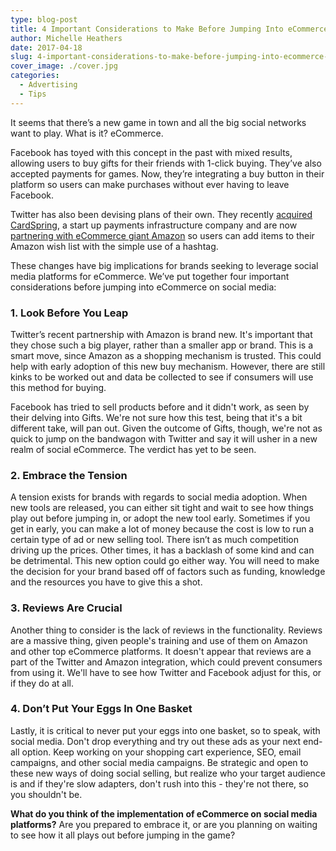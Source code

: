 ```yaml
---
type: blog-post
title: 4 Important Considerations to Make Before Jumping Into eCommerce on Social Media
author: Michelle Heathers
date: 2017-04-18
slug: 4-important-considerations-to-make-before-jumping-into-ecommerce-on-social-media
cover_image: ./cover.jpg
categories:
  - Advertising
  - Tips
---
```


It seems that there’s a new game in town and all the big social networks want to play. What is it? eCommerce.

Facebook has toyed with this concept in the past with mixed results, allowing users to buy gifts for their friends with 1-click buying. They’ve also accepted payments for games. Now, they’re integrating a buy button in their platform so users can make purchases without ever having to leave Facebook.

Twitter has also been devising plans of their own. They recently [acquired CardSpring][1], a start up payments infrastructure company and are now [partnering with eCommerce giant Amazon][2] so users can add items to their Amazon wish list with the simple use of a hashtag.

These changes have big implications for brands seeking to leverage social media platforms for eCommerce. We’ve put together four important considerations before jumping into eCommerce on social media:

### 1. Look Before You Leap

Twitter’s recent partnership with Amazon is brand new. It's important that they chose such a big player, rather than a smaller app or brand. This is a smart move, since Amazon as a shopping mechanism is trusted. This could help with early adoption of this new buy mechanism. However, there are still kinks to be worked out and data be collected to see if consumers will use this method for buying.

Facebook has tried to sell products before and it didn't work, as seen by their delving into Gifts. We're not sure how this test, being that it's a bit different take, will pan out. Given the outcome of Gifts, though, we're not as quick to jump on the bandwagon with Twitter and say it will usher in a new realm of social eCommerce. The verdict has yet to be seen.

### 2. Embrace the Tension

A tension exists for brands with regards to social media adoption. When new tools are released, you can either sit tight and wait to see how things play out before jumping in, or adopt the new tool early. Sometimes if you get in early, you can make a lot of money because the cost is low to run a certain type of ad or new selling tool. There isn’t as much competition driving up the prices. Other times, it has a backlash of some kind and can be detrimental. This new option could go either way. You will need to make the decision for your brand based off of factors such as funding, knowledge and the resources you have to give this a shot.

### 3. Reviews Are Crucial

Another thing to consider is the lack of reviews in the functionality. Reviews are a massive thing, given people's training and use of them on Amazon and other top eCommerce platforms. It doesn't appear that reviews are a part of the Twitter and Amazon integration, which could prevent consumers from using it. We'll have to see how Twitter and Facebook adjust for this, or if they do at all.

### 4. Don’t Put Your Eggs In One Basket

Lastly, it is critical to never put your eggs into one basket, so to speak, with social media. Don't drop everything and try out these ads as your next end-all option. Keep working on your shopping cart experience, SEO, email campaigns, and other social media campaigns. Be strategic and open to these new ways of doing social selling, but realize who your target audience is and if they're slow adapters, don't rush into this - they're not there, so you shouldn't be.

**What do you think of the implementation of eCommerce on social media platforms?** Are you prepared to embrace it, or are you planning on waiting to see how it all plays out before jumping in the game?

[1]: http://mashable.com/2014/07/17/twitter-acquires-cardspring/
[2]: http://www.amazon.com/gp/socialmedia/amazoncart/ref=amazoncart_surl_amazonbasketlp
